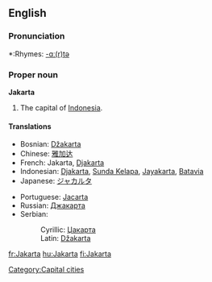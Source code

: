 {{wikipedia}}
==English==

===Pronunciation===
*:Rhymes: [[Rhymes:English:-ɑː(r)tə|-ɑː(r)tə]]

===Proper noun===
'''Jakarta'''
#The capital of [[Indonesia]].

====Translations====
{{top}}
*Bosnian: [[Džakarta#Bosnian|Džakarta]] {{f}}
*Chinese: [[雅加达]]
*French: Jakarta, [[Djakarta]]
*Indonesian: [[Djakarta]], [[Sunda Kelapa]], [[Jayakarta]], [[Batavia]]
*Japanese: [[ジャカルタ]]
{{mid}}
*Portuguese: [[Jacarta]] {{f}}
*Russian: [[Джакарта]] {{f}}
*Serbian:
*:Cyrillic: [[Џакарта#Serbian|Џакарта]] {{f}}
*:Latin: [[Džakarta#Serbian|Džakarta]] {{f}}
{{bottom}}

[[Category:Capital cities]]

[[fr:Jakarta]]
[[hu:Jakarta]]
[[fi:Jakarta]]